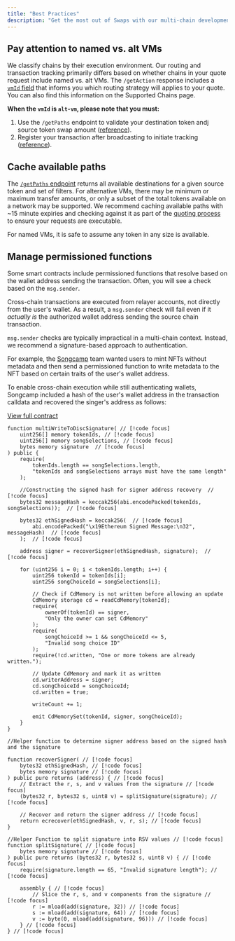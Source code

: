 ```yaml
---
title: "Best Practices"
description: "Get the most out of Swaps with our multi-chain development best practices."
---
```


## Pay attention to named vs. alt VMs

We classify chains by their execution environment. Our routing and transaction tracking primarily differs based on whether chains in your quote request include named vs. alt VMs. The `/getAction` response includes a [`vmId` field](/api-reference/get-action#response-vm-id) that informs you which routing strategy will applies to your quote. You can also find this information on the Supported Chains page.

**When the `vmId` is `alt-vm`, please note that you must:**

1. Use the `/getPaths` endpoint to validate your destination token andj source token swap amount ([reference](/resources/best-practices#cache-available-paths)).
2. Register your transaction after broadcasting to initiate tracking ([reference](/guides/track-transactions#register-transaction)).

## Cache available paths

The [`/getPaths` endpoint](/api-reference/get-paths) returns all available destinations for a given source token and set of filters. For alternative VMs, there may be minimum or maximum transfer amounts, or only a subset of the total tokens available on a network may be supported. We recommend caching available paths with ~15 minute expiries and checking against it as part of the [quoting process](/guides/swap#create-a-swap-transaction) to ensure your requests are executable.

For named VMs, it is safe to assume any token in any size is available.

## Manage permissioned functions

Some smart contracts include permissioned functions that resolve based on the wallet address sending the transaction. Often, you will see a check based on the `msg.sender`.

Cross-chain transactions are executed from relayer accounts, not directly from the user's wallet. As a result, a `msg.sender` check will fail even if it _actually is_ the authorized wallet address sending the source chain transaction.

`msg.sender` checks are typically impractical in a multi-chain context. Instead, we recommend a signature-based approach to authentication.

For example, the [Songcamp](https://song.camp/) team wanted users to mint NFTs without metadata and then send a permissioned function to write metadata to the NFT based on certain traits of the user's wallet address.

To enable cross-chain execution while still authenticating wallets, Songcamp included a hash of the user's wallet address in the transaction calldata and recovered the singer's address as follows:

[View full contract](https://explorer.zora.energy/address/0x38898cadb5241121620a81e7bca47eab8a87402a?tab=contract)

```solidity
function multiWriteToDiscSignature( // [!code focus]
    uint256[] memory tokenIds, // [!code focus]
    uint256[] memory songSelections, // [!code focus]
    bytes memory signature  // [!code focus]
) public {
    require(
        tokenIds.length == songSelections.length,
        "tokenIds and songSelections arrays must have the same length"
    );

    //Constructing the signed hash for signer address recovery  // [!code focus]
    bytes32 messageHash = keccak256(abi.encodePacked(tokenIds, songSelections));  // [!code focus]

    bytes32 ethSignedHash = keccak256(  // [!code focus]
        abi.encodePacked("\x19Ethereum Signed Message:\n32", messageHash)  // [!code focus]
    );  // [!code focus]

    address signer = recoverSigner(ethSignedHash, signature);  // [!code focus]

    for (uint256 i = 0; i < tokenIds.length; i++) {
        uint256 tokenId = tokenIds[i];
        uint256 songChoiceId = songSelections[i];

        // Check if CdMemory is not written before allowing an update
        CdMemory storage cd = readCdMemory[tokenId];
        require(
            ownerOf(tokenId) == signer,
            "Only the owner can set CdMemory"
        );
        require(
            songChoiceId >= 1 && songChoiceId <= 5,
            "Invalid song choice ID"
        );
        require(!cd.written, "One or more tokens are already written.");

        // Update CdMemory and mark it as written
        cd.writerAddress = signer;
        cd.songChoiceId = songChoiceId;
        cd.written = true;

        writeCount += 1;

        emit CdMemorySet(tokenId, signer, songChoiceId);
    }
}

//Helper function to determine signer address based on the signed hash and the signature

function recoverSigner( // [!code focus]
    bytes32 ethSignedHash, // [!code focus]
    bytes memory signature // [!code focus]
) public pure returns (address) { // [!code focus]
    // Extract the r, s, and v values from the signature // [!code focus]
    (bytes32 r, bytes32 s, uint8 v) = splitSignature(signature); // [!code focus]

    // Recover and return the signer address // [!code focus]
    return ecrecover(ethSignedHash, v, r, s); // [!code focus]
}

//Helper Function to split signature into RSV values // [!code focus]
function splitSignature( // [!code focus]
    bytes memory signature // [!code focus]
) public pure returns (bytes32 r, bytes32 s, uint8 v) { // [!code focus]
    require(signature.length == 65, "Invalid signature length"); // [!code focus]

    assembly { // [!code focus]
        // Slice the r, s, and v components from the signature // [!code focus]
        r := mload(add(signature, 32)) // [!code focus]
        s := mload(add(signature, 64)) // [!code focus]
        v := byte(0, mload(add(signature, 96))) // [!code focus]
    } // [!code focus]
} // [!code focus]
```
